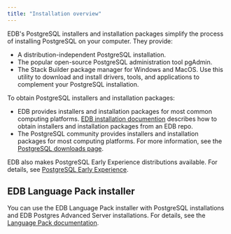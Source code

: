 ```yaml
---
title: "Installation overview"
---
```


EDB's PostgreSQL installers and installation packages simplify the process of installing PostgreSQL on your computer. They provide:

- A distribution-independent PostgreSQL installation.
- The popular open-source PostgreSQL administration tool pgAdmin.
- The Stack Builder package manager for Windows and MacOS. Use this utility to download and install drivers, tools, and applications to complement your PostgreSQL installation.

To obtain PostgreSQL installers and installation packages:
- EDB provides installers and installation packages for most common computing platforms. [EDB installation documention](installing) describes how to obtain installers and installation packages from an EDB repo.
- The PostgreSQL community provides installers and installation packages for most computing platforms. For more information, see the [PostgreSQL downloads page](https://www.postgresql.org/download/).

EDB also makes PostgreSQL Early Experience distributions available. For details, see [PostgreSQL Early Experience](https://www.enterprisedb.com/postgresql-early-experience).

## EDB Language Pack installer

You can use the EDB Language Pack installer with PostgreSQL installations and EDB Postgres Advanced Server installations. For details, see the [Language Pack documentation](/epas/latest/language_pack/).




